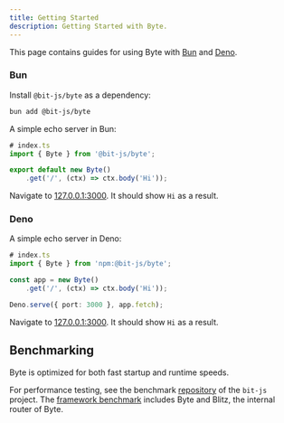 ```yaml
---
title: Getting Started
description: Getting Started with Byte.
---
```


This page contains guides for using Byte with [Bun](#bun) and [Deno](#deno).

### Bun
Install `@bit-js/byte` as a dependency:
```bash
bun add @bit-js/byte
```

A simple echo server in Bun:
```ts
# index.ts
import { Byte } from '@bit-js/byte';

export default new Byte()
    .get('/', (ctx) => ctx.body('Hi'));
```

Navigate to [127.0.0.1:3000](http://127.0.0.1:3000). It should show `Hi` as a result.

### Deno
A simple echo server in Deno:
```ts
# index.ts
import { Byte } from 'npm:@bit-js/byte';

const app = new Byte()
    .get('/', (ctx) => ctx.body('Hi'));

Deno.serve({ port: 3000 }, app.fetch);
```

Navigate to [127.0.0.1:3000](http://127.0.0.1:3000). It should show `Hi` as a result.

## Benchmarking
Byte is optimized for both fast startup and runtime speeds.

For performance testing, see the benchmark [repository](https://github.com/bit-js/bench) of the `bit-js` project. 
The [framework benchmark](https://github.com/bit-js/bench/tree/main/frameworks) includes Byte and Blitz, the internal router of Byte.
